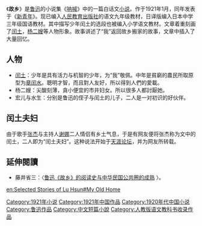 《'''故乡'''》是[[鲁迅|鲁迅]]的小说集《[[呐喊|呐喊]]》中的一篇白话文[[小说|小说]]。作于1921年1月，同年发表于《[[新青年|新青年]]》。现已编入[[人民教育出版社|人民教育出版社]]的语文九年级教材，日译版编入日本中学三年级国语教材。其中描写少年闰土的选段也被编入小学语文教材。文章着重刻画了[[闰土|闰土]]，[[杨二嫂|杨二嫂]]等人物形象。故事讲述了“我”返回故乡搬家的故事，文章中插入了大量回忆。

==人物==
*[[闰土|闰土]]：少年是具有活力与机智的少年，为“我”敬佩。中年是貧窮的農民所取原型为[[章闰水|章闰水]]。聰明才智，而且對人友好，所以得到人們的愛載。
*杨二嫂：尖酸刻薄，貪小便宜的市井妇女。所以很多人都討厭她。
*宏儿与水生：分别是鲁迅的侄子与闰土的儿子，二人是一对初识的好伙伴。

==闰土夫妇==
{{seealso|闰土}}
由于歌手[[张杰_(大陆歌手)|张杰]]与主持人[[谢娜|谢娜]]二人情侣有乡土气息，于是有网友便将张杰称为文中的闰土，二人即为“闰土夫妇”。这种说法开始于[[天涯论坛|天涯论坛]]，并为网友所转载。
==延伸閱讀==
*藤井省三：〈[http://www.nssd.org/articles/article_read.aspx?id=4415908 鲁迅《故乡》的阅读史与中华民国公共圈的成熟] {{Wayback|url=http://www.nssd.org/articles/article_read.aspx?id=4415908 |date=20180209064716 }}〉。
{{wikisource|故鄉}}
{{呐喊文集}}
[[Category:1921年小说|Category:1921年小说]]
[[Category:1921年中国作品|Category:1921年中国作品]]
[[Category:1920年代中国小说|Category:1920年代中国小说]]
[[Category:鲁迅作品|Category:鲁迅作品]]
[[Category:中文短篇小說|Category:中文短篇小說]]
[[Category:人教版语文教科书收录作品|Category:人教版语文教科书收录作品]]

[[en:Selected_Stories_of_Lu_Hsun#My_Old_Home|en:Selected Stories of Lu Hsun#My Old Home]]